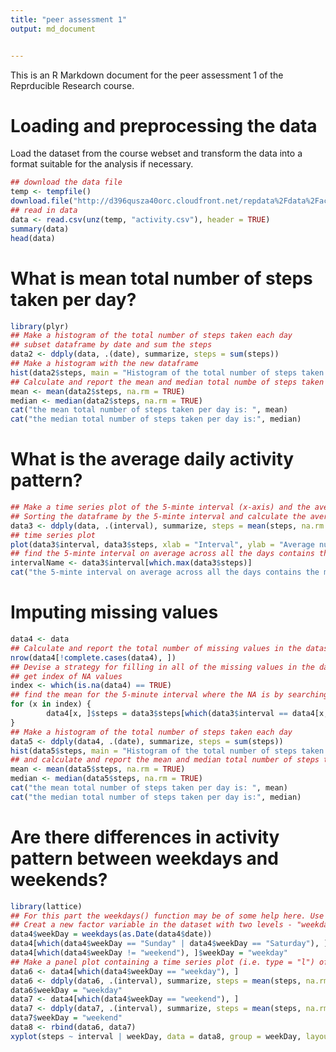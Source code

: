 ```yaml
---
title: "peer assessment 1"
output: md_document


---
```


This is an R Markdown document for the peer assessment 1 of the Reprducible Research course. 

# Loading and preprocessing the data

Load the dataset from the course webset and transform the data into a format suitable for the analysis if necessary.

```r
## download the data file
temp <- tempfile()
download.file("http://d396qusza40orc.cloudfront.net/repdata%2Fdata%2Factivity.zip", temp)
## read in data 
data <- read.csv(unz(temp, "activity.csv"), header = TRUE)
summary(data)
head(data)
```

# What is mean total number of steps taken per day?

```r
library(plyr)
## Make a histogram of the total number of steps taken each day
## subset dataframe by date and sum the steps
data2 <- ddply(data, .(date), summarize, steps = sum(steps))
## Make a histogram with the new dataframe
hist(data2$steps, main = "Histogram of the total number of steps taken each day", xlab = "steps", col = "cyan")
## Calculate and report the mean and median total numbe of steps taken per day
mean <- mean(data2$steps, na.rm = TRUE)
median <- median(data2$steps, na.rm = TRUE)
cat("the mean total number of steps taken per day is: ", mean)
cat("the median total number of steps taken per day is:", median)
```

# What is the average daily activity pattern?

``` r
## Make a time series plot of the 5-minte interval (x-axis) and the average number of steps taken, averaged across all days (y-axis)
## Sorting the dataframe by the 5-minte interval and calculate the average to generate a new data frame data3
data3 <- ddply(data, .(interval), summarize, steps = mean(steps, na.rm = TRUE))
## time series plot
plot(data3$interval, data3$steps, xlab = "Interval", ylab = "Average number of steps", type = "l", col = "blue")
## find the 5-minte interval on average across all the days contains the maximum number of steps
intervalName <- data3$interval[which.max(data3$steps)]
cat("the 5-minte interval on average across all the days contains the maximum number of steps is:", intervalName)
```
# Imputing missing values

```r
data4 <- data
## Calculate and report the total number of missing values in the dataset (i.e. the total number of rows with NAs)
nrow(data4[!complete.cases(data4), ])
## Devise a strategy for filling in all of the missing values in the dataset. The missing value will be filled with the mean for that 5-minute interval. 
## get index of NA values
index <- which(is.na(data4) == TRUE)
## find the mean for the 5-minute interval where the NA is by searching the data3 dataset with the mean of steps according to the interval
for (x in index) {
        data4[x, ]$steps = data3$steps[which(data3$interval == data4[x, ]$interval)]
}
## Make a histogram of the total number of steps taken each day
data5 <- ddply(data4, .(date), summarize, steps = sum(steps))
hist(data5$steps, main = "Histogram of the total number of steps taken each day", xlab = "steps", col = "red")
## and calculate and report the mean and median total number of steps taken per doy
mean <- mean(data5$steps, na.rm = TRUE)
median <- median(data5$steps, na.rm = TRUE)
cat("the mean total number of steps taken per day is: ", mean)
cat("the median total number of steps taken per day is:", median)
```
# Are there differences in activity pattern between weekdays and weekends?

```r
library(lattice)
## For this part the weekdays() function may be of some help here. Use the dataset with the filled-in missing values for this part, which is data4.
## Creat a new factor variable in the dataset with two levels - "weekday" and "weekend" indicating whether a given date is a weekday or weekend day.
data4$weekDay = weekdays(as.Date(data4$date))
data4[which(data4$weekDay == "Sunday" | data4$weekDay == "Saturday"), ]$weekDay = "weekend"
data4[which(data4$weekDay != "weekend"), ]$weekDay = "weekday"
## Make a panel plot containing a time series plot (i.e. type = "l") of the 5-minute interval (x-axis) and the average number of steps taken, averaged across all weekday days or weekend days (y-axis). 
data6 <- data4[which(data4$weekDay == "weekday"), ]
data6 <- ddply(data6, .(interval), summarize, steps = mean(steps, na.rm = TRUE))
data6$weekDay = "weekday"
data7 <- data4[which(data4$weekDay == "weekend"), ]
data7 <- ddply(data7, .(interval), summarize, steps = mean(steps, na.rm = TRUE))
data7$weekDay = "weekend"
data8 <- rbind(data6, data7)
xyplot(steps ~ interval | weekDay, data = data8, group = weekDay, layout = c(1, 2), type = "l")
```



